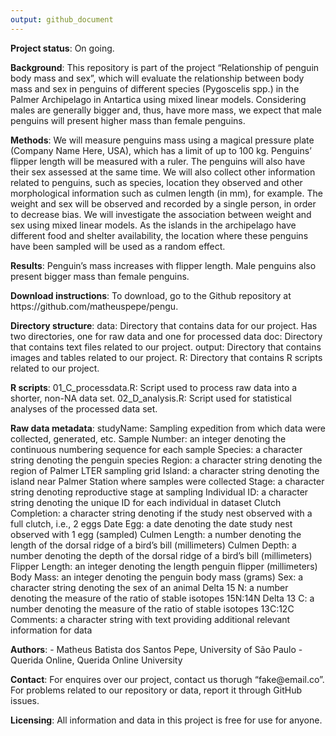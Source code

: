 ```yaml
---
output: github_document
---
```


<!-- README.md is generated from README.Rmd. Please edit that file -->

**Project status**: On going.

**Background**: This repository is part of the project "Relationship of penguin body mass and sex", which will evaluate the relationship between body mass and sex in penguins of different species (Pygoscelis spp.) in the Palmer Archipelago in Antartica using mixed linear models. Considering males are generally bigger and, thus, have more mass, we expect that male penguins will present higher mass than female penguins.

**Methods**: We will measure penguins mass using a magical pressure plate (Company Name Here, USA), which has a limit of up to 100 kg. Penguins' flipper length will be measured with a ruler. The penguins will also have their sex assessed at the same time. We will also collect other information related to penguins, such as species, location they observed and other morphological information such as culmen length (in mm), for example. The weight and sex will be observed and recorded by a single person, in order to decrease bias. We will investigate the association between weight and sex using mixed linear models. As the islands in the archipelago have different food and shelter availability, the location where these penguins have been sampled will be used as a random effect.

**Results**: Penguin's mass increases with flipper length. Male penguins also present bigger mass than female penguins.

**Download instructions**: To download, go to the Github repository at https://github.com/matheuspepe/pengu.

**Directory structure**:
data: Directory that contains data for our project. Has two directories, one for raw data and one for processed data
doc: Directory that contains text files related to our project.
output: Directory that contains images and tables related to our project.
R: Directory that contains R scripts related to our project.

**R scripts**:
01_C_processdata.R: Script used to process raw data into a shorter, non-NA data set.
02_D_analysis.R: Script used for statistical analyses of the processed data set.

**Raw data metadata**:
studyName: Sampling expedition from which data were collected, generated, etc.
Sample Number: an integer denoting the continuous numbering sequence for each sample
Species: a character string denoting the penguin species
Region: a character string denoting the region of Palmer LTER sampling grid
Island: a character string denoting the island near Palmer Station where samples were collected
Stage: a character string denoting reproductive stage at sampling
Individual ID: a character string denoting the unique ID for each individual in dataset
Clutch Completion: a character string denoting if the study nest observed with a full clutch, i.e., 2 eggs
Date Egg: a date denoting the date study nest observed with 1 egg (sampled)
Culmen Length: a number denoting the length of the dorsal ridge of a bird's bill (millimeters)
Culmen Depth: a number denoting the depth of the dorsal ridge of a bird's bill (millimeters)
Flipper Length: an integer denoting the length penguin flipper (millimeters)
Body Mass: an integer denoting the penguin body mass (grams)
Sex: a character string denoting the sex of an animal
Delta 15 N: a number denoting the measure of the ratio of stable isotopes 15N:14N
Delta 13 C: a number denoting the measure of the ratio of stable isotopes 13C:12C
Comments: a character string with text providing additional relevant information for data

**Authors**:
- Matheus Batista dos Santos Pepe, University of São Paulo
- Querida Online, Querida Online University

**Contact**:
For enquires over our project, contact us thorugh "fake@email.co".
For problems related to our repository or data, report it through GitHub issues.

**Licensing**: All information and data in this project is free for use for anyone.